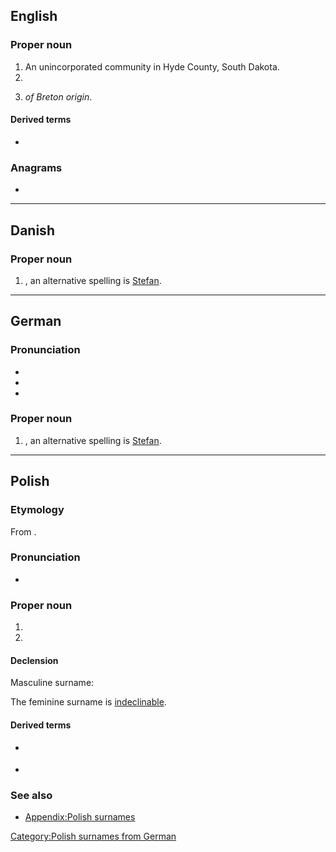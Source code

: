==English==
{{wikipedia|Stephan}}

===Proper noun===
{{en-proper noun}}

# An unincorporated community in Hyde County, South Dakota.
# {{given name|male|lang=en}}
# {{surname|from=Breton|lang=en|dot=}} ''of Breton origin''.

====Derived terms====
* {{l|en|stephanite}}

===Anagrams===
* {{anagrams|en|a=aehnpst|haptens}}

----

==Danish==

===Proper noun===
{{head|da|proper noun}}

# {{given name|male|lang=da}}, an alternative spelling is [[Stefan]].

----

==German==

===Pronunciation===
* {{IPA|[ˈʃtɛfan]|lang=de}}
* {{audio|De-at Stefan.ogg|Audio (Austria)|lang=de}}
* {{hyphenation|Ste|phan|lang=de}}

===Proper noun===
{{de-proper noun|m}}

# {{given name|male|lang=de}}, an alternative spelling is [[Stefan]].

----

==Polish==

===Etymology===
From {{der|pl|de|Stephan}}.

===Pronunciation===
* {{pl-IPA-auto}}

===Proper noun===
{{head|pl|proper noun|g=m-pr|g2=f}}

# {{surname|masculine|lang=pl}}
# {{surname|feminine|lang=pl}}

====Declension====
Masculine surname:
{{pl-decl-noun-m-pr|nomp=Stephanowie|genp=Stephanów}}

The feminine surname is [[indeclinable]].

====Derived terms====
* {{l|pl|Stephanowa}} {{g|f}}
* {{l|pl|Stephanówna}} {{g|f}}

===See also===
* [[Appendix:Polish surnames]]

[[Category:Polish surnames from German]]